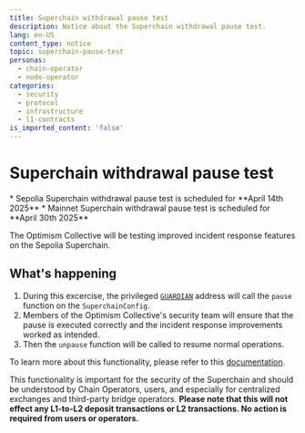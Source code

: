 ```yaml
---
title: Superchain withdrawal pause test
description: Notice about the Superchain withdrawal pause test.
lang: en-US
content_type: notice
topic: superchain-pause-test
personas:
  - chain-operator
  - node-operator
categories:
  - security
  - protocol
  - infrastructure
  - l1-contracts
is_imported_content: 'false'
---
```



# Superchain withdrawal pause test

<Callout type="info">
  *   Sepolia Superchain withdrawal pause test is scheduled for **April 14th 2025**
  *   Mainnet Superchain withdrawal pause test is scheduled for **April 30th 2025**
</Callout>

The Optimism Collective will be testing improved incident response features on the Sepolia Superchain. 

## What's happening
1. During this excercise, the privileged [`GUARDIAN`](/superchain/privileged-roles#guardian) address will call the `pause` function on the `SuperchainConfig`. 
1. Members of the Optimism Collective's security team will ensure that the pause is executed correctly and the incident response improvements worked as intended. 
1. Then the `unpause` function will be called to resume normal operations. 

To learn more about this functionality, please refer to this [documentation](/stack/security/pause). 

This functionality is important for the security of the Superchain and should be understood by Chain Operators, users, and especially for centralized exchanges and third-party bridge operators. **Please note that this will not effect any L1-to-L2 deposit transactions or L2 transactions. No action is required from users or operators.**
